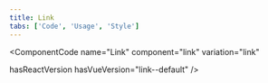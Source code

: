 ```yaml
---
title: Link
tabs: ['Code', 'Usage', 'Style']
---
```


<ComponentCode
  name="Link"
  component="link"
  variation="link"

  hasReactVersion
  hasVueVersion="link--default"
/>
